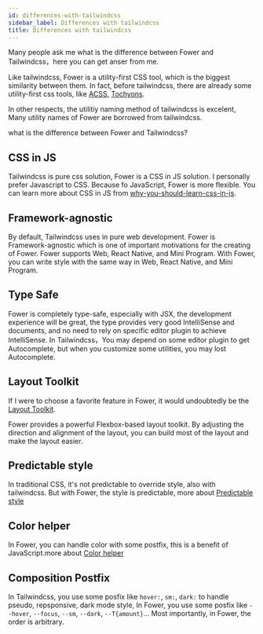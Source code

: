 ```yaml
---
id: differences-with-tailwindcss
sidebar_label: Differences with tailwindcss
title: Differences with tailwindcss
---
```


Many people ask me what is the difference between Fower and Tailwindcss，here you can get anser from me.

Like tailwindcss, Fower is a utility-first CSS tool, which is the biggest similarity between them. In fact, before tailwindcss, there are already some utility-first css tools, like [ACSS](https://acss.io/), [Tochyons](https://tachyons.io/).

In other respects, the utilitiy naming method of tailwindcss is excelent, Many utility names of Fower are borrowed from tailwindcss.

what is the difference between Fower and Tailwindcss?

## CSS in JS

Tailwindcss is pure css solution, Fower is a CSS in JS solution. I personally prefer Javascript to CSS. Because fo JavaScript, Fower is more flexible. You can learn more about CSS in JS from [why-you-should-learn-css-in-js](https://jxnblk.com/blog/why-you-should-learn-css-in-js/).

## Framework-agnostic

By default, Tailwindcss uses in pure web development. Fower is Framework-agnostic which is one of important motivations for the creating of Fower. Fower supports Web, React Native, and Mini Program. With Fower, you can write style with the same way in Web, React Native, and Mini Program.

## Type Safe

Fower is completely type-safe, especially with JSX, the development experience will be great, the type provides very good IntelliSense and documents, and no need to rely on specific editor plugin to achieve IntelliSense. In Tailwindcss，You may depend on some editor plugin to get Autocomplete, but when you customize some utilities, you may lost Autocomplete.

## Layout Toolkit

If I were to choose a favorite feature in Fower, it would undoubtedly be the [Layout Toolkit](https://fower.vercel.app/docs/fower-layout-introduction).

Fower provides a powerful Flexbox-based layout toolkit. By adjusting the direction and alignment of the layout, you can build most of the layout and make the layout easier.

## Predictable style

In traditional CSS, it's not predictable to override style, also with tailwindcss. But with Fower, the style is predictable, more about [Predictable style](https://fower.vercel.app/docs/predictable-style)

## Color helper

In Fower, you can handle color with some postfix, this is a benefit of JavaScript.more about [Color helper](https://fower.vercel.app/docs/color-helper)

## Composition Postfix

In Tailwindcss, you use some posfix like `hover:`, `sm:`, `dark:` to handle pseudo, repsponsive, dark mode style, In Fower, you use some posfix like `--hover`, `--focus`, `--sm`, `--dark`, `--T{amount}`... Most importantly, in Fower, the order is arbitrary.

